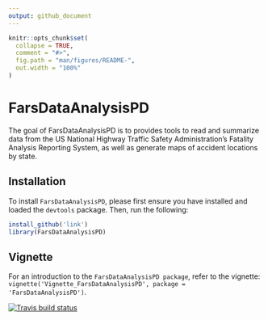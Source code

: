 ```yaml
---
output: github_document
---
```



```r
knitr::opts_chunk$set(
  collapse = TRUE,
  comment = "#>",
  fig.path = "man/figures/README-",
  out.width = "100%"
)
```

# FarsDataAnalysisPD

The goal of FarsDataAnalysisPD is to provides tools to read and summarize data from the US National Highway Traffic Safety Administration's Fatality Analysis Reporting System, as well as generate maps of accident locations by state.

## Installation

To install `FarsDataAnalysisPD`, please first ensure you have installed and loaded the `devtools` package. Then, run the following:

```R
install_github('link')
library(FarsDataAnalysisPD)
```

## Vignette

For an introduction to the `FarsDataAnalysisPD package`, refer to the vignette: `vignette('Vignette_FarsDataAnalysisPD', package = 'FarsDataAnalysisPD')`.

[![Travis build status](https://travis-ci.com/Paul-Draper/FarsDataAnalysisPD.svg?branch=master)](https://travis-ci.com/Paul-Draper/FarsDataAnalysisPD)

